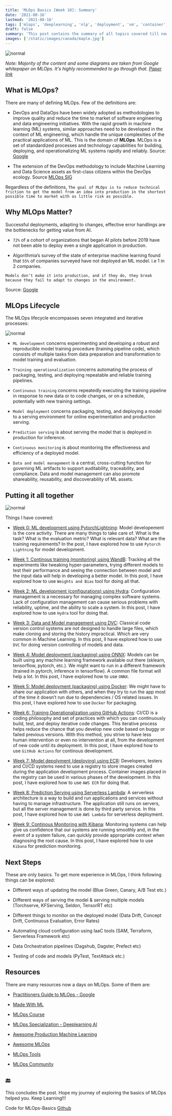 ```yaml
---
title: 'MLOps Basics [Week 10]: Summary'
date: '2021-08-16'
lastmod: '2021-08-16'
tags: ['mlops', 'deeplearning', 'nlp', 'deployment', 'vm', 'container', 'api', 'docker']
draft: false
summary: 'This post contains the summary of all topics covered till now, next steps and some good resources to follow.'
images: ['/static/images/canada/maple.jpg']
---
```


![normal](/static/images/summary/mlops-loop.jpeg)

_Note: Majority of the content and some diagrams are taken from Google whitepaper on MLOps. It's highly recommended to go through that. [Paper link](<(https://cloud.google.com/resources/mlops-whitepaper)>)_

## What is MLOps?

There are many of defining MLOps. Few of the definitions are:

- DevOps and DataOps have been widely adopted as methodologies to improve quality and reduce the time to market of software engineering and data engineering initiatives. With the rapid growth in machine learning (ML) systems, similar approaches need to be developed in the context of ML engineering, which handle the unique complexities of the practical applications of ML. This is the domain of **MLOps**. MLOps is a set of standardized processes and technology capabilities for building, deploying, and operationalizing ML systems rapidly and reliably. Source: [Google](https://cloud.google.com/resources/mlops-whitepaper)

- The extension of the DevOps methodology to include Machine Learning and Data Science assets as first-class citizens within the DevOps ecology. Source [MLOps SIG](https://github.com/cdfoundation/sig-mlops/blob/master/roadmap/2020/MLOpsRoadmap2020.md)

Regardless of the definitions, `The goal of MLOps is to reduce technical friction to get the model from an idea into production in the shortest possible time to market with as little risk as possible.`

## Why MLOps Matter?

Successful deployments, adapting to changes, effective error handlings are the bottlenecks for getting value from AI.

- `72%` of a cohort of organizations that began AI pilots before 2019 have not been able to deploy even a single application in production.

- Algorithmia’s survey of the state of enterprise machine learning found that `55%` of companies surveyed have not deployed an ML model. i.e 1 in 2 companies.

`Models don’t make it into production, and if they do, they break because they fail to adapt to changes in the environment.`

Source: [Google](https://cloud.google.com/resources/mlops-whitepaper)

## MLOps Lifecycle

The MLOps lifecycle encompasses seven integrated and iterative processes:

![normal](/static/images/summary/flow.png)

- `ML development` concerns experimenting and developing a robust and reproducible model training procedure (training pipeline code), which consists of multiple tasks from data preparation and transformation to model training and evaluation.

- `Training operationalization` concerns automating the process of packaging, testing, and deploying repeatable and reliable training pipelines.

- `Continuous training` concerns repeatedly executing the training pipeline in response to new data or to code changes, or on a schedule, potentially with new training settings.

- `Model deployment` concerns packaging, testing, and deploying a model to a serving environment for online experimentation and production serving.

- `Prediction serving` is about serving the model that is deployed in production for inference.

- `Continuous monitoring` is about monitoring the effectiveness and efficiency of a deployed model.

- `Data and model management` is a central, cross-cutting function for governing ML artifacts to support auditability, traceability, and compliance. Data and model management can also promote shareability, reusability, and discoverability of ML assets.

## Putting it all together

![normal](/static/images/summary/summary.png)

Things I have covered:

- [Week 0: ML development using PytorchLightning](https://www.ravirajag.dev/blog/mlops-project-setup-part1): Model developement is the core activity. There are many things to take care of. What is the task? What is the evaluation metric? What is relevant data? What are the training requirements? In the post, I have explored how to use `Pytorch Lightning` for model development.

- [Week 1: Continous training (monitoring) using WandB](https://www.ravirajag.dev/blog/mlops-wandb-integration): Tracking all the experiments like tweaking hyper-parameters, trying different models to test their performance and seeing the connection between model and the input data will help in developing a better model. In this post, I have explored how to use `Weights and Bias` tool for doing all that.

- [Week 2: ML development (configurations) using Hydra](https://www.ravirajag.dev/blog/mlops-hydra-config): Configuration management is a necessary for managing complex software systems. Lack of configuration management can cause serious problems with reliability, uptime, and the ability to scale a system. In this post, I have explored how to use `Hydra` tool for doing that.

- [Week 3: Data and Model management using DVC](https://www.ravirajag.dev/blog/mlops-dvc): Classical code version control systems are not designed to handle large files, which make cloning and storing the history impractical. Which are very common in Machine Learning. In this post, lI have explored how to use `DVC` for doing version controlling of models and data.

- [Week 4: Model deployment (packaging) using ONNX](https://www.ravirajag.dev/blog/mlops-onnx): Models can be built using any machine learning framework available out there (sklearn, tensorflow, pytorch, etc.). We might want to run in a different framework (trained in pytorch, inference in tensorflow). A common file format will help a lot. In this post, I have explored how to use `ONNX`.

- [Week 5: Model deployment (packaging) using Docker](https://www.ravirajag.dev/blog/mlops-docker): We might have to share our application with others, and when they try to run the app most of the time it doesn’t run due to dependencies / OS related issues. In this post, I have explored how to use `Docker` for packaging.

- [Week 6: Training Operationalization using GitHub Actions](https://www.ravirajag.dev/blog/mlops-github-actions): CI/CD is a coding philosophy and set of practices with which you can continuously build, test, and deploy iterative code changes. This iterative process helps reduce the chance that you develop new code based on buggy or failed previous versions. With this method, you strive to have less human intervention or even no intervention at all, from the development of new code until its deployment. In this post, I have explored how to use `GitHub Actions` for continous development.

- [Week 7: Model depolyment (deploying) using ECR](https://www.ravirajag.dev/blog/mlops-container-registry): Developers, testers and CI/CD systems need to use a registry to store images created during the application development process. Container images placed in the registry can be used in various phases of the development. In this post, I have explored how to use `AWS ECR` for doing that.

- [Week 8: Prediction Serving using Serverless Lambda](https://www.ravirajag.dev/blog/mlops-serverless): A serverless architecture is a way to build and run applications and services without having to manage infrastructure. The application still runs on servers, but all the server management is done by third party service. In this post, I have explored how to use `AWS Lambda` for serverless deployment.

- [Week 9: Continous Monitoring with Kibana](https://www.ravirajag.dev/blog/mlops-monitoring): Monitoring systems can help give us confidence that our systems are running smoothly and, in the event of a system failure, can quickly provide appropriate context when diagnosing the root cause. In this post, I have explored how to use `Kibana` for prediction monitoring.

## Next Steps

These are only basics. To get more experience in MLOps, I think following things can be explored:

- Different ways of updating the model (Blue Green, Canary, A/B Test etc.)

- Different ways of serving the model & serving multiple models (Torchserve, KFServing, Seldon, TensorRT etc)

- Different things to monitor on the deployed model (Data Drift, Concept Drift, Continuous Evaluation, Error Rates)

- Automating cloud configuration using IaaC tools (SAM, Terraform, Serverless Framework etc)

- Data Orchestration pipelines (Dagshub, Dagster, Prefect etc)

- Testing of code and models (PyTest, TextAttack etc.)

## Resources

There are many resources now a days on MLOps. Some of them are:

- [Practitioners Guide to MLOps - Google](https://cloud.google.com/resources/mlops-whitepaper)

- [Made With ML](https://madewithml.com/#mlops)

- [MLOps Course](https://chicagodatascience.github.io/MLOps/logistics/)

- [MLOps Specialization - Deeplearning AI](https://www.deeplearning.ai/program/machine-learning-engineering-for-production-mlops/)

- [Awesome Production Machine Learning](https://github.com/EthicalML/awesome-production-machine-learning)

- [Awesome MLOps](https://github.com/visenger/awesome-mlops)

- [MLOps Tools](https://mlops.toys/)

- [MLOps Community](https://mlops.community/)

## 🔚

This concludes the post. Hope my journey of exploring the basics of MLOps helped you. Keep Learning!!!

Code for MLOps-Basics [Github](https://github.com/graviraja/MLOps-Basics)
